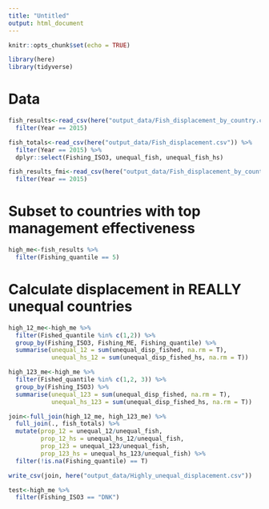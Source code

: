 ```yaml
---
title: "Untitled"
output: html_document
---
```


```r
knitr::opts_chunk$set(echo = TRUE)
```

```r
library(here)
library(tidyverse)
```

# Data

```r
fish_results<-read_csv(here("output_data/Fish_displacement_by_country.csv")) %>% 
  filter(Year == 2015)

fish_totals<-read_csv(here("output_data/Fish_displacement.csv")) %>% 
  filter(Year == 2015) %>% 
  dplyr::select(Fishing_ISO3, unequal_fish, unequal_fish_hs)

fish_results_fmi<-read_csv(here("output_data/Fish_displacement_by_country_fmi.csv")) %>% 
  filter(Year == 2015)
```



# Subset to countries with top management effectiveness

```r
high_me<-fish_results %>% 
  filter(Fishing_quantile == 5)
```


# Calculate displacement in REALLY unequal countries

```r
high_12_me<-high_me %>% 
  filter(Fished_quantile %in% c(1,2)) %>% 
  group_by(Fishing_ISO3, Fishing_ME, Fishing_quantile) %>% 
  summarise(unequal_12 = sum(unequal_disp_fished, na.rm = T),
            unequal_hs_12 = sum(unequal_disp_fished_hs, na.rm = T))
```

```r
high_123_me<-high_me %>% 
  filter(Fished_quantile %in% c(1,2, 3)) %>% 
  group_by(Fishing_ISO3) %>% 
  summarise(unequal_123 = sum(unequal_disp_fished, na.rm = T),
            unequal_hs_123 = sum(unequal_disp_fished_hs, na.rm = T))
```

```r
join<-full_join(high_12_me, high_123_me) %>% 
  full_join(., fish_totals) %>% 
  mutate(prop_12 = unequal_12/unequal_fish,
         prop_12_hs = unequal_hs_12/unequal_fish,
         prop_123 = unequal_123/unequal_fish,
         prop_123_hs = unequal_hs_123/unequal_fish) %>% 
  filter(!is.na(Fishing_quantile) == T)
```

```r
write_csv(join, here("output_data/Highly_unequal_displacement.csv"))
```

```r
test<-high_me %>% 
  filter(Fishing_ISO3 == "DNK")
```

